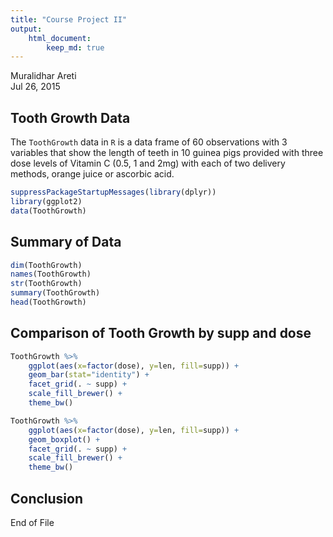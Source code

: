 ```yaml
---
title: "Course Project II"
output: 
    html_document: 
        keep_md: true
---
```


Muralidhar Areti  
Jul 26, 2015

## Tooth Growth Data
The `ToothGrowth` data in `R` is a data frame of 60 observations with 3 variables that show the length of teeth in 10 guinea pigs provided with three dose levels of Vitamin C (0.5, 1 and 2mg) with each of two delivery methods, orange juice or ascorbic acid. 

```r
suppressPackageStartupMessages(library(dplyr))
library(ggplot2)
data(ToothGrowth)
```

## Summary of Data
```r
dim(ToothGrowth)
names(ToothGrowth)
str(ToothGrowth)
summary(ToothGrowth)
head(ToothGrowth)
```

## Comparison of Tooth Growth by supp and dose
```r
ToothGrowth %>%
    ggplot(aes(x=factor(dose), y=len, fill=supp)) +
    geom_bar(stat="identity") +
    facet_grid(. ~ supp) + 
    scale_fill_brewer() +
    theme_bw()
```

```r
ToothGrowth %>%
    ggplot(aes(x=factor(dose), y=len, fill=supp)) + 
    geom_boxplot() + 
    facet_grid(. ~ supp) + 
    scale_fill_brewer() + 
    theme_bw()
```

## Conclusion


End of File